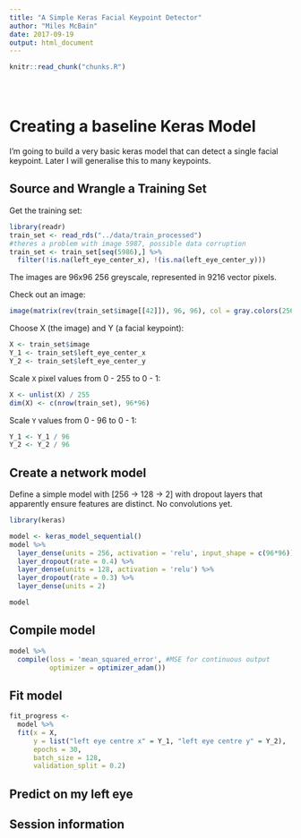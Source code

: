 ```yaml
---
title: "A Simple Keras Facial Keypoint Detector"
author: "Miles McBain"
date: 2017-09-19
output: html_document
---
```


<!-- The file analysis/chunks.R contains chunks that define default settings
shared across the workflowr files. -->
```r
knitr::read_chunk("chunks.R")
```

<!-- Update knitr chunk options -->
```r
```

<!-- Insert the date the file was last updated -->
```r
```

<!-- Insert the code version (Git commit SHA1) if Git repository exists and R
 package git2r is installed -->
```r
```

<!-- Add your analysis here -->
# Creating a baseline Keras Model

I'm going to build a very basic keras model that can detect a single facial keypoint. Later I will generalise this to many keypoints.

## Source and Wrangle a Training Set

Get the training set:

```r
library(readr)
train_set <- read_rds("../data/train_processed")
#theres a problem with image 5987, possible data corruption
train_set <- train_set[seq(5986),] %>%
  filter(!is.na(left_eye_center_x), !(is.na(left_eye_center_y)))
```

The images are 96x96 256 greyscale, represented in 9216 vector pixels.

Check out an image:
```r
image(matrix(rev(train_set$image[[42]]), 96, 96), col = gray.colors(256))
```


Choose X (the image) and Y (a facial keypoint):

```r
X <- train_set$image
Y_1 <- train_set$left_eye_center_x
Y_2 <- train_set$left_eye_center_y
```

Scale `X` pixel values from 0 - 255 to 0 - 1:

```r
X <- unlist(X) / 255
dim(X) <- c(nrow(train_set), 96*96)
```

Scale `Y` values from 0 - 96 to 0 - 1:

```r
Y_1 <- Y_1 / 96
Y_2 <- Y_2 / 96 
```

## Create a network model

Define a simple model with [256 -> 128 -> 2] with dropout layers that apparently ensure features are distinct. No convolutions yet.

```r
library(keras)

model <- keras_model_sequential() 
model %>% 
  layer_dense(units = 256, activation = 'relu', input_shape = c(96*96)) %>%
  layer_dropout(rate = 0.4) %>% 
  layer_dense(units = 128, activation = 'relu') %>%
  layer_dropout(rate = 0.3) %>%
  layer_dense(units = 2)

model
```


## Compile model

```r
model %>%
  compile(loss = 'mean_squared_error', #MSE for continuous output
          optimizer = optimizer_adam())
```

## Fit model

```r
fit_progress <- 
  model %>%
  fit(x = X,
      y = list("left eye centre x" = Y_1, "left eye centre y" = Y_2),
      epochs = 30,
      batch_size = 128, 
      validation_split = 0.2)
```

## Predict on my left eye

## Session information

<!-- Insert the session information into the document -->
```r
```
